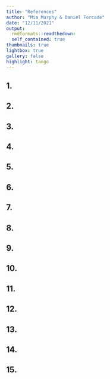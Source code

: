 ```yaml
---
title: "References"
author: "Mia Murphy & Daniel Forcade"
date: "12/11/2021"
output:   
  rmdformats::readthedown:
  self_contained: true
thumbnails: true
lightbox: true
gallery: false
highlight: tango
---
```



## 1.  


## 2.  


## 3.  


## 4.  


## 5.  


## 6.  


## 7.  


## 8.  


## 9.  


## 10.  


## 11.  


## 12.  


## 13.  


## 14.  


## 15.  




